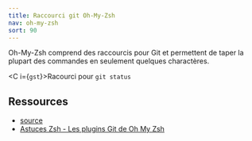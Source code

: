 ```yaml
---
title: Raccourci git Oh-My-Zsh
nav: oh-my-zsh
sort: 90
---
```


Oh-My-Zsh comprend des raccourcis pour Git et permettent de taper la plupart des commandes en seulement quelques charactères.

<C i={`gst`}>Racourci pour `git status`</C>

## Ressources

- [source](https://kapeli.com/cheat_sheets/Oh-My-Zsh_Git.docset/Contents/Resources/Documents/index)
- [Astuces Zsh - Les plugins Git de Oh My Zsh](https://www.synbioz.com/blog/tech/astuces-zsh-plugins-git-oh-my-zsh)
